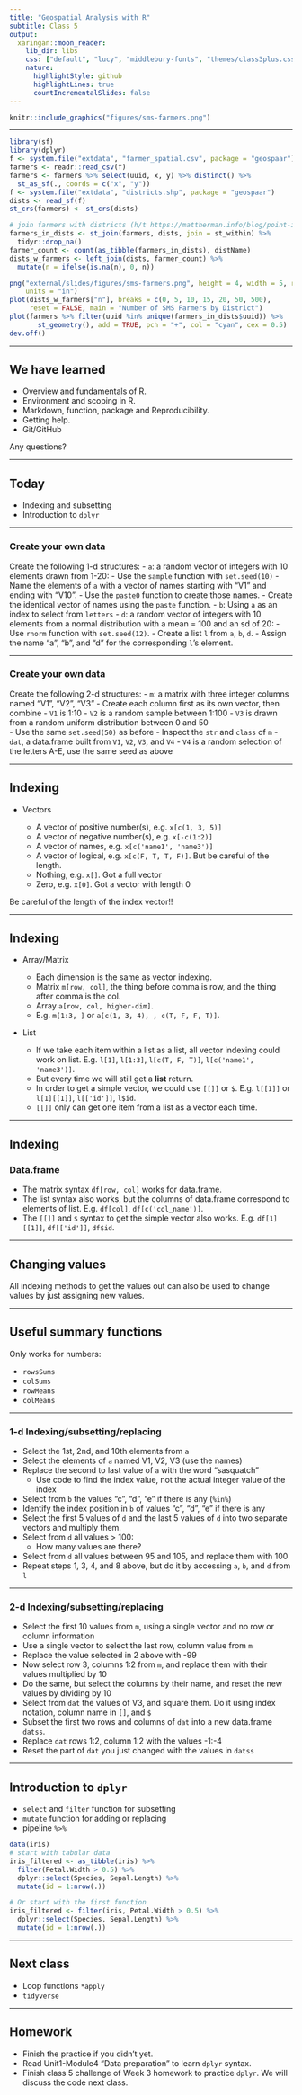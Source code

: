 ```yaml
---
title: "Geospatial Analysis with R"
subtitle: Class 5
output:
  xaringan::moon_reader:
    lib_dir: libs
    css: ["default", "lucy", "middlebury-fonts", "themes/class3plus.css"]
    nature:
      highlightStyle: github
      highlightLines: true
      countIncrementalSlides: false
---
```


```r
knitr::include_graphics("figures/sms-farmers.png")
```

---

```r
library(sf)
library(dplyr)
f <- system.file("extdata", "farmer_spatial.csv", package = "geospaar")
farmers <- readr::read_csv(f)
farmers <- farmers %>% select(uuid, x, y) %>% distinct() %>% 
  st_as_sf(., coords = c("x", "y"))
f <- system.file("extdata", "districts.shp", package = "geospaar")
dists <- read_sf(f)
st_crs(farmers) <- st_crs(dists)

# join farmers with districts (h/t https://mattherman.info/blog/point-in-poly/)
farmers_in_dists <- st_join(farmers, dists, join = st_within) %>%
  tidyr::drop_na()
farmer_count <- count(as_tibble(farmers_in_dists), distName)
dists_w_farmers <- left_join(dists, farmer_count) %>% 
  mutate(n = ifelse(is.na(n), 0, n))

png("external/slides/figures/sms-farmers.png", height = 4, width = 5, res = 300,
    units = "in")
plot(dists_w_farmers["n"], breaks = c(0, 5, 10, 15, 20, 50, 500), 
     reset = FALSE, main = "Number of SMS Farmers by District")
plot(farmers %>% filter(uuid %in% unique(farmers_in_dists$uuid)) %>%
       st_geometry(), add = TRUE, pch = "+", col = "cyan", cex = 0.5)
dev.off()
```

---

## We have learned

- Overview and fundamentals of R.
- Environment and scoping in R.
- Markdown, function, package and Reproducibility.
- Getting help.
- Git/GitHub

Any questions?

---

## Today

- Indexing and subsetting
- Introduction to `dplyr`

---

### Create your own data

Create the following 1-d structures:
- `a`: a random vector of integers with 10 elements drawn from 1-20:
  - Use the `sample` function with `set.seed(10)`
  - Name the elements of `a` with a vector of names starting with "V1" and ending with "V10". 
      - Use the `paste0` function to create those names.
      - Create the identical vector of names using the `paste` function.
- `b`: Using `a` as an index to select from `letters`
- `d`: a random vector of integers with 10 elements from a normal distribution with a mean = 100 and an sd of 20:
  - Use `rnorm` function with `set.seed(12)`.
- Create a list `l` from `a`, `b`, `d`. 
    - Assign the name "a", "b", and "d" for the corresponding `l`'s element.

---

### Create your own data

Create the following 2-d structures:
- `m`: a matrix with three integer columns named "V1", "V2", "V3"
  - Create each column first as its own vector, then combine
  - `V1` is 1:10
  - `V2` is a random sample between 1:100
  - `V3` is drawn from a random uniform distribution between 0 and 50     
  - Use the same `set.seed(50)` as before
  - Inspect the `str` and `class` of `m`
- `dat`, a data.frame built from `V1`, `V2`, `V3`, and `V4`
  - `V4` is a random selection of the letters A-E, use the same seed as above
    
---

## Indexing

- Vectors

  * A vector of positive number(s), e.g. `x[c(1, 3, 5)]`
  * A vector of negative number(s), e.g. `x[-c(1:2)]`
  * A vector of names, e.g. `x[c('name1', 'name3')]`
  * A vector of logical, e.g. `x[c(F, T, T, F)]`. But be careful of the length.
  * Nothing, e.g. `x[]`. Got a full vector
  * Zero, e.g. `x[0]`. Got a vector with length 0

Be careful of the length of the index vector!!

---

## Indexing

- Array/Matrix

  * Each dimension is the same as vector indexing.
  * Matrix `m[row, col]`, the thing before comma is row, and the thing after comma is the col.
  * Array `a[row, col, higher-dim]`.
  * E.g. `m[1:3, ]` or `a[c(1, 3, 4), , c(T, F, F, T)]`.
  
- List

  * If we take each item within a list as a list, all vector indexing could work on list. E.g. `l[1]`, `l[1:3]`, `l[c(T, F, T)]`, `l[c('name1', 'name3')]`.
  * But every time we will still get a **list** return.
  * In order to get a simple vector, we could use `[[]]` or `$`. E.g. `l[[1]]` or `l[1][[1]]`, `l[['id']]`, `l$id`.
  * `[[]]` only can get one item from a list as a vector each time.

---

## Indexing
### Data.frame

- The matrix syntax `df[row, col]` works for data.frame.
- The list syntax also works, but the columns of data.frame correspond to elements of list. E.g. `df[col]`, `df[c('col_name')]`.
- The `[[]]` and `$` syntax to get the simple vector also works. E.g. `df[1][[1]]`, `df[['id']]`, `df$id`.

---

## Changing values

All indexing methods to get the values out can also be used to change values by just assigning new values.

---

## Useful summary functions

Only works for numbers:

- `rowsSums`
- `colSums`
- `rowMeans`
- `colMeans`

---

### 1-d Indexing/subsetting/replacing

- Select the 1st, 2nd, and 10th elements from `a`
- Select the elements of `a` named V1, V2, V3 (use the names)
- Replace the second to last value of `a` with the word "sasquatch"
    - Use code to find the index value, not the actual integer value of the index
- Select from `b` the values "c", "d", "e" if there is any (`%in%`)
- Identify the index position in `b` of values "c", "d", "e" if there is any
- Select the first 5 values of `d` and the last 5 values of `d` into two separate vectors and multiply them.
- Select from `d` all values > 100:
    - How many values are there?
- Select from `d` all values between 95 and 105, and replace them with 100
- Repeat steps 1, 3, 4, and 8 above, but do it by accessing `a`, `b`, and `d` from `l`

---

### 2-d Indexing/subsetting/replacing
- Select the first 10 values from `m`, using a single vector and no row or column information
- Use a single vector to select the last row, column value from `m`
- Replace the value selected in 2 above with -99
- Now select row 3, columns 1:2 from `m`, and replace them with their values multiplied by 10
- Do the same, but select the columns by their name, and reset the new values by dividing by 10
- Select from `dat` the values of V3, and square them. Do it using index notation, column name in `[]`, and `$`
- Subset the first two rows and columns of `dat` into a new data.frame `datss`.
- Replace `dat` rows 1:2, column 1:2 with the values -1:-4
- Reset the part of `dat` you just changed with the values in `datss`

---

## Introduction to `dplyr`

- `select` and `filter` function for subsetting
- `mutate` function for adding or replacing
- pipeline `%>%`

```r
data(iris)
# start with tabular data
iris_filtered <- as_tibble(iris) %>% 
  filter(Petal.Width > 0.5) %>% 
  dplyr::select(Species, Sepal.Length) %>% 
  mutate(id = 1:nrow(.))

# Or start with the first function
iris_filtered <- filter(iris, Petal.Width > 0.5) %>% 
  dplyr::select(Species, Sepal.Length) %>% 
  mutate(id = 1:nrow(.))
```

---

## Next class

- Loop functions `*apply`
- `tidyverse`

---

## Homework

- Finish the practice if you didn't yet.
- Read Unit1-Module4 "Data preparation" to learn `dplyr` syntax.
- Finish class 5 challenge of Week 3 homework to practice `dplyr`. We will discuss the code next class.
